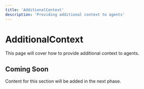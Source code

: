 ```yaml
---
title: 'AdditionalContext'
description: 'Providing additional context to agents'
---
```


# AdditionalContext

This page will cover how to provide additional context to agents.

## Coming Soon

Content for this section will be added in the next phase.
